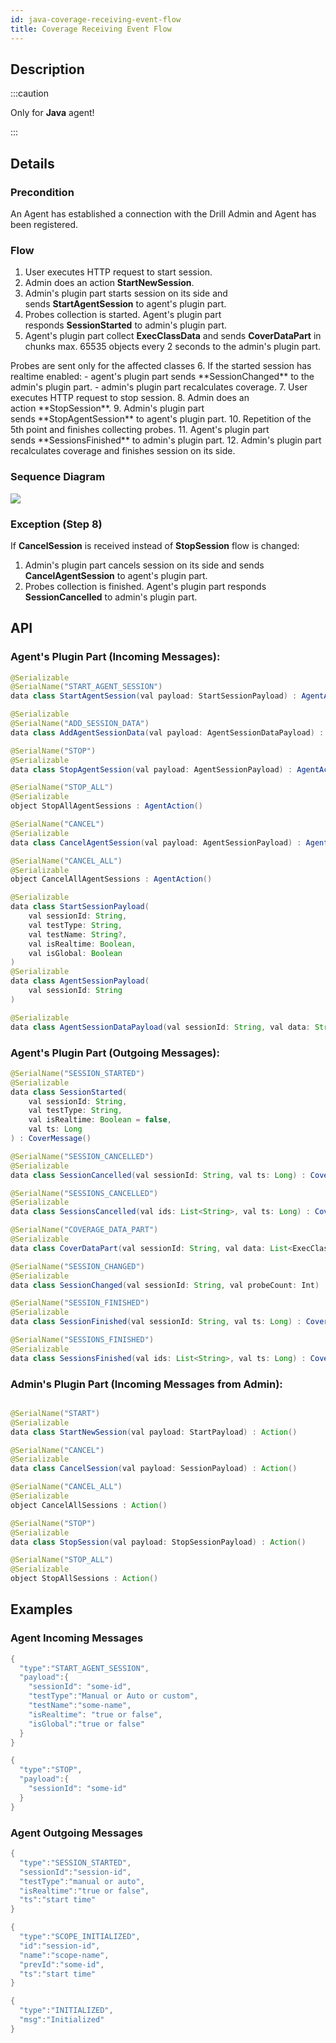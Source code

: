 ```yaml
---
id: java-coverage-receiving-event-flow
title: Coverage Receiving Event Flow
---
```



## Description
:::caution

Only for **Java** agent!

:::

## Details

### Precondition
An Agent has established a connection with the Drill Admin and Agent has been registered.

### Flow
1. User executes HTTP request to start session.
2. Admin does an action **StartNewSession**.
3. Admin's plugin part starts session on its side and sends **StartAgentSession** to agent's plugin part.
4. Probes collection is started. Agent's plugin part responds **SessionStarted** to admin's plugin part.
5. Agent's plugin part collect **ExecClassData** and sends **СoverDataPart** in chunks max. 65535 objects every 2 seconds to the admin's plugin part.
<AdditionalInformation className="space-y-2">
Probes are sent only for the affected classes
</AdditionalInformation>
6. If the started session has realtime enabled:
    - agent's plugin part sends **SessionChanged** to the admin's plugin part.
    - admin's plugin part recalculates coverage.
7. User executes HTTP request to stop session.
8. Admin does an action **StopSession**.
9. Admin's plugin part sends **StopAgentSession** to agent's plugin part.
10. Repetition of the 5th point and finishes collecting probes.
11. Agent's plugin part sends **SessionsFinished** to admin's plugin part.
12. Admin's plugin part recalculates coverage and finishes session on its side.

### Sequence Diagram
<Image src="../assets/coverage-receiving-sequence.png"/>

### Exception (Step 8)
If **CancelSession** is received instead of **StopSession** flow is changed:
1. Admin's plugin part cancels session on its side and sends **CancelAgentSession** to agent's plugin part.
2. Probes collection is finished. Agent's plugin part responds **SessionCancelled** to admin's plugin part.

## API
### Agent's Plugin Part (Incoming Messages):

```java
@Serializable
@SerialName("START_AGENT_SESSION")
data class StartAgentSession(val payload: StartSessionPayload) : AgentAction()

@Serializable
@SerialName("ADD_SESSION_DATA")
data class AddAgentSessionData(val payload: AgentSessionDataPayload) : AgentAction()

@SerialName("STOP")
@Serializable
data class StopAgentSession(val payload: AgentSessionPayload) : AgentAction()

@SerialName("STOP_ALL")
@Serializable
object StopAllAgentSessions : AgentAction()

@SerialName("CANCEL")
@Serializable
data class CancelAgentSession(val payload: AgentSessionPayload) : AgentAction()

@SerialName("CANCEL_ALL")
@Serializable
object CancelAllAgentSessions : AgentAction()

@Serializable
data class StartSessionPayload(
    val sessionId: String,
    val testType: String,
    val testName: String?,
    val isRealtime: Boolean,
    val isGlobal: Boolean
)
@Serializable
data class AgentSessionPayload(
    val sessionId: String
)

@Serializable
data class AgentSessionDataPayload(val sessionId: String, val data: String)
```
### Agent's Plugin Part (Outgoing Messages):

```java
@SerialName("SESSION_STARTED")
@Serializable
data class SessionStarted(
    val sessionId: String,
    val testType: String,
    val isRealtime: Boolean = false,
    val ts: Long
) : CoverMessage()

@SerialName("SESSION_CANCELLED")
@Serializable
data class SessionCancelled(val sessionId: String, val ts: Long) : CoverMessage()

@SerialName("SESSIONS_CANCELLED")
@Serializable
data class SessionsCancelled(val ids: List<String>, val ts: Long) : CoverMessage()

@SerialName("COVERAGE_DATA_PART")
@Serializable
data class CoverDataPart(val sessionId: String, val data: List<ExecClassData>) : CoverMessage()

@SerialName("SESSION_CHANGED")
@Serializable
data class SessionChanged(val sessionId: String, val probeCount: Int) : CoverMessage()

@SerialName("SESSION_FINISHED")
@Serializable
data class SessionFinished(val sessionId: String, val ts: Long) : CoverMessage()

@SerialName("SESSIONS_FINISHED")
@Serializable
data class SessionsFinished(val ids: List<String>, val ts: Long) : CoverMessage()
```
### Admin's Plugin Part (Incoming Messages from Admin):
```java

@SerialName("START")
@Serializable
data class StartNewSession(val payload: StartPayload) : Action()

@SerialName("CANCEL")
@Serializable
data class CancelSession(val payload: SessionPayload) : Action()

@SerialName("CANCEL_ALL")
@Serializable
object CancelAllSessions : Action()

@SerialName("STOP")
@Serializable
data class StopSession(val payload: StopSessionPayload) : Action()

@SerialName("STOP_ALL")
@Serializable
object StopAllSessions : Action()
```

## Examples
### Agent Incoming Messages
```java
{
  "type":"START_AGENT_SESSION",
  "payload":{
    "sessionId": "some-id",
    "testType":"Manual or Auto or custom",
    "testName":"some-name",
    "isRealtime": "true or false",
    "isGlobal":"true or false"
  }
}

{
  "type":"STOP",
  "payload":{
    "sessionId": "some-id"
  }
}
```
### Agent Outgoing Messages
```java
{
  "type":"SESSION_STARTED",
  "sessionId":"session-id",
  "testType":"manual or auto",
  "isRealtime":"true or false",
  "ts":"start time"
}

{
  "type":"SCOPE_INITIALIZED",
  "id":"session-id",
  "name":"scope-name",
  "prevId":"some-id",
  "ts":"start time"
}

{
  "type":"INITIALIZED",
  "msg":"Initialized"
}
```